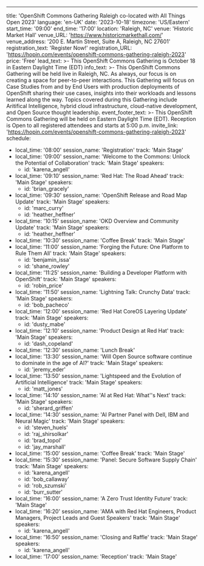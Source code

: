 ---
title: 'OpenShift Commons Gathering Raleigh co-located with All Things Open 2023'
language: 'en-UK'
date: '2023-10-18'
timezone: 'US/Eastern'
start_time: '09:00'
end_time: '17:00'
location: 'Raleigh, NC'
venue: 'Historic Market Hall'
venue_URL: 'https://www.historicmarkethall.com/'
venue_address: '200 E. Martin Street, Suite A, Raleigh, NC 27601'
registration_text: 'Register Now!'
registration_URL: 'https://hopin.com/events/openshift-commons-gathering-raleigh-2023'
price: 'Free'
lead_text: >-
  This OpenShift Commons Gathering is October 18 in Eastern Daylight Time (EDT)
info_text: >-
  This OpenShift Commons Gathering will be held live in Raleigh, NC. As always, our focus is on creating a space for peer-to-peer interactions. This Gathering will focus on Case Studies from and by End Users with production deployments of OpenShift sharing their use cases, insights into their workloads and lessons learned along the way. Topics covered during this Gathering include Aritifical Intelligence, hybrid cloud infrastructure, cloud-native development, and Open Source thought leadership.
event_footer_text: >-
  This OpenShift Commons Gathering will be held on Eastern Daylight Time (EDT). Reception is Open to all registered attendees and starts at 5:00 p.m.
invite_link: 'https://hopin.com/events/openshift-commons-gathering-raleigh-2023'
schedule:
  - local_time: '08:00'
    session_name: 'Registration'
    track: 'Main Stage'
  - local_time: '09:00'
    session_name: 'Welcome to the Commons: Unlock the Potential of Collaboration'
    track: 'Main Stage'
    speakers:
      - id: 'karena_angell'
  - local_time: '09:10'
    session_name: 'Red Hat: The Road Ahead'
    track: 'Main Stage'
    speakers:
      - id: 'brian_gracely'
  - local_time: '09:30'
    session_name: 'OpenShift Release and Road Map Update'
    track: 'Main Stage'
    speakers:
      - id: 'marc_curry'
      - id: 'heather_heffner'
  - local_time: '10:15'
    session_name: 'OKD Overview and Community Update'
    track: 'Main Stage'
    speakers:
      - id: 'heather_heffner'
  - local_time: '10:30'
    session_name: 'Coffee Break'
    track: 'Main Stage'
  - local_time: '11:00'
    session_name: 'Forging the Future: One Platform to Rule Them All'
    track: 'Main Stage'
    speakers:
      - id: 'benjamin_issa'
      - id: 'shane_rowley'
  - local_time: '11:25'
    session_name: 'Building a Developer Platform with OpenShift'
    track: 'Main Stage'
    speakers:
      - id: 'robin_price'
  - local_time: '11:50'
    session_name: 'Lightning Talk: Crunchy Data'
    track: 'Main Stage'
    speakers:
      - id: 'bob_pacheco'
  - local_time: '12:00'
    session_name: 'Red Hat CoreOS Layering Update'
    track: 'Main Stage'
    speakers:
      - id: 'dusty_mabe'
  - local_time: '12:10'
    session_name: 'Product Design at Red Hat'
    track: 'Main Stage'
    speakers:
      - id: 'dash_copeland'
  - local_time: '12:30'
    session_name: 'Lunch Break'
  - local_time: '13:30'
    session_name: 'Will Open Source software continue to dominate in the age of AI?'
    track: 'Main Stage'
    speakers:
      - id: 'jeremy_eder'
  - local_time: '13:50'
    session_name: 'Lightspeed and the Evolution of Artificial Intelligence'
    track: 'Main Stage'
    speakers:
      - id: 'matt_jones'  
  - local_time: '14:10'
    session_name: 'AI at Red Hat: What''s Next'
    track: 'Main Stage'
    speakers:
      - id: 'sherard_griffen'
  - local_time: '14:30'
    session_name: 'AI Partner Panel with Dell, IBM and Neural Magic'
    track: 'Main Stage'
    speakers:
      - id: 'steven_huels'
      - id: 'raj_shirsolkar'
      - id: 'brad_topol'
      - id: 'jay_marshall'
  - local_time: '15:00'
    session_name: 'Coffee Break'
    track: 'Main Stage'
  - local_time: '15:30'
    session_name: 'Panel: Secure Software Supply Chain'
    track: 'Main Stage'
    speakers: 
      - id: 'karena_angell'
      - id: 'bob_callaway'
      - id: 'rob_szumski'
      - id: 'burr_sutter'
  - local_time: '16:00'
    session_name: 'A Zero Trust Identity Future'
    track: 'Main Stage'
  - local_time: '16:20'
    session_name: 'AMA with Red Hat Engineers, Product Managers, Project Leads and Guest Speakers'
    track: 'Main Stage'
    speakers:
      - id: 'karena_angell'
  - local_time: '16:50'
    session_name: 'Closing and Raffle'
    track: 'Main Stage'
    speakers:
      - id: 'karena_angell'
  - local_time: '17:00'
    session_name: 'Reception'
    track: 'Main Stage'
